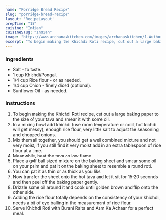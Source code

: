 ---
name: "Porridge Bread Recipe"
slug: "porridge-bread-recipe"
layout: 'RecipeLayout'
prepTime: "15"
cuisine: "Indian"
cuisineSlug: "indian"
image: "https://www.archanaskitchen.com/images/archanaskitchen/1-Author/Gauravi_Vinay/Kichdi_rotti.jpg"
excerpt: "To begin making the Khichdi Roti recipe, cut out a large baking paper to the size of your tava and smear it with some oil"
---

### Ingredients

- Salt - to taste.
- 1 cup Khichdi/Pongal.
- 1/4 cup Rice flour - or as needed.
- 1/4 cup Onion - finely diced (optional).
- Sunflower Oil - as needed.

### Instructions

1. To begin making the Khichdi Roti recipe, cut out a large baking paper to the size of your tava and smear it with some oil.
1. In a mixing bowl add khichdi (use room temperature or cold, hot kichdi will get messy), enough rice flour, very little salt to adjust the seasoning and chopped onions.
1. Mix them all together, you should get a well combined mixture and not very moist, if you still find it very moist add in an extra tablespoon of rice flour at a time.
1. Meanwhile, heat the tava on low flame.
1. Place a golf ball sized mixture on the baking sheet and smear some oil on your palm and pat it on the baking sheet to resemble a round roti.
1. You can pat it as thin or as thick as you like.
1. Now transfer the sheet onto the hot tava and let it sit for 15-20 seconds and then peel off the baking paper gently.
1. Drizzle some oil around it and cook until golden brown and flip onto the other side.
1. Adding the rice flour totally depends on the consistency of your khichdi, needs a bit of eye balling in the measurement of rice flour.
1. Serve Khichdi Roti with Burani Raita and Aam Ka Achaar for a perfect meal.

